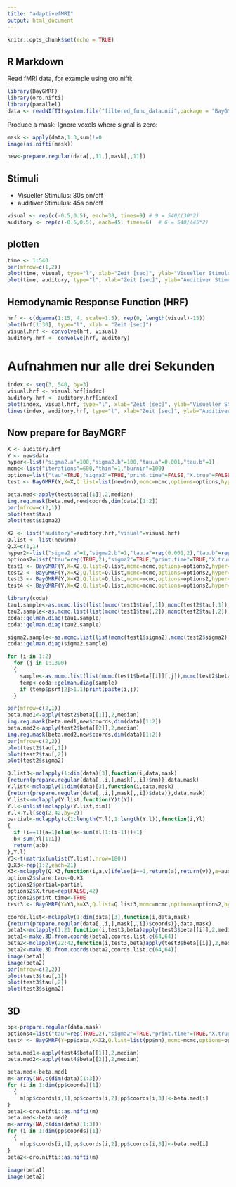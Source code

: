 ```yaml
---
title: "adaptivefMRI"
output: html_document
---
```


```r
knitr::opts_chunk$set(echo = TRUE)
```

## R Markdown

Read fMRI data, for example using oro.nifti:
```r
library(BayGMRF)
library(oro.nifti)
library(parallel)
data <- readNIfTI(system.file("filtered_func_data.nii",package = "BayGMRF"))
```

Produce a mask: Ignore voxels where signal is zero:
```r
mask <- apply(data,1:3,sum)!=0
image(as.nifti(mask))
```

```r
new<-prepare.regular(data[,,11,],mask[,,11])
```

## Stimuli
* Visueller Stimulus: 30s on/off
* auditiver Stimulus: 45s on/off
```r
visual <- rep(c(-0.5,0.5), each=30, times=9) # 9 = 540/(30*2)
auditory <- rep(c(-0.5,0.5), each=45, times=6)  # 6 = 540/(45*2)
```

## plotten
```r
time <- 1:540
par(mfrow=c(1,2))
plot(time, visual, type="l", xlab="Zeit [sec]", ylab="Visueller Stimulus")
plot(time, auditory, type="l", xlab="Zeit [sec]", ylab="Auditiver Stimulus")
```


## Hemodynamic Response Function (HRF)
```r
hrf <- c(dgamma(1:15, 4, scale=1.5), rep(0, length(visual)-15)) 
plot(hrf[1:30], type="l", xlab = "Zeit [sec]")
visual.hrf <- convolve(hrf, visual)
auditory.hrf <- convolve(hrf, auditory)
```

# Aufnahmen nur alle drei Sekunden
```r
index <- seq(3, 540, by=3)
visual.hrf <- visual.hrf[index] 
auditory.hrf <- auditory.hrf[index] 
plot(index, visual.hrf, type="l", xlab="Zeit [sec]", ylab="Visueller Stimulus")
lines(index, auditory.hrf, type="l", xlab="Zeit [sec]", ylab="Auditiver Stimulus",col="blue")
```

## Now prepare for BayMGRF

```r
X <- auditory.hrf
Y <- new$data
hyper<-list("sigma2.a"=100,"sigma2.b"=100,"tau.a"=0.001,"tau.b"=1)
mcmc<-list("iterations"=600,"thin"=1,"burnin"=100)
options=list("tau"=TRUE,"sigma2"=TRUE,"print.time"=FALSE,"X.true"=FALSE)
test <- BayGMRF(Y,X=X,Q.list=list(new$nn),mcmc=mcmc,options=options,hyper=hyper)
```

```r
beta.med<-apply(test$beta[[1]],2,median)
img.reg.mask(beta.med,new$coords,dim(data)[1:2])
par(mfrow=c(2,1))
plot(test$tau)
plot(test$sigma2)
```

```r
X2 <- list("auditory"=auditory.hrf,"visual"=visual.hrf)
Q.list <- list(new$nn)
Q.X=c(1,1)
hyper2<-list("sigma2.a"=1,"sigma2.b"=1,"tau.a"=rep(0.001,2),"tau.b"=rep(1,2))
options2=list("tau"=rep(TRUE,2),"sigma2"=TRUE,"print.time"=TRUE,"X.true"=rep(FALSE,2))
test1 <- BayGMRF(Y,X=X2,Q.list=Q.list,mcmc=mcmc,options=options2,hyper=hyper2,Q.X=Q.X)
test2 <- BayGMRF(Y,X=X2,Q.list=Q.list,mcmc=mcmc,options=options2,hyper=hyper2,Q.X=Q.X)
test3 <- BayGMRF(Y,X=X2,Q.list=Q.list,mcmc=mcmc,options=options2,hyper=hyper2,Q.X=Q.X)
test4 <- BayGMRF(Y,X=X2,Q.list=Q.list,mcmc=mcmc,options=options2,hyper=hyper2,Q.X=Q.X)
```

```r
library(coda)
tau1.sample<-as.mcmc.list(list(mcmc(test1$tau[,1]),mcmc(test2$tau[,1]),mcmc(test3$tau[,1]),mcmc(test4$tau[,1])))
tau2.sample<-as.mcmc.list(list(mcmc(test1$tau[,2]),mcmc(test2$tau[,2]),mcmc(test3$tau[,2]),mcmc(test4$tau[,2])))
coda::gelman.diag(tau1.sample)
coda::gelman.diag(tau2.sample)

sigma2.sample<-as.mcmc.list(list(mcmc(test1$sigma2),mcmc(test2$sigma2),mcmc(test3$sigma2),mcmc(test4$sigma2)))
coda::gelman.diag(sigma2.sample)
```
```r
for (i in 1:2)
  for (j in 1:1390)
  {
    sample<-as.mcmc.list(list(mcmc(test1$beta[[i]][,j]),mcmc(test2$beta[[i]][,j]),mcmc(test3$beta[[i]][,j]),mcmc(test4$beta[[i]][,j])))
    temp<-coda::gelman.diag(sample)
    if (temp$psrf[2]>1.1)print(paste(i,j))
  }
```


```r
par(mfrow=c(2,1))
beta.med1<-apply(test2$beta[[1]],2,median)
img.reg.mask(beta.med1,new$coords,dim(data)[1:2])
beta.med2<-apply(test2$beta[[2]],2,median)
img.reg.mask(beta.med2,new$coords,dim(data)[1:2])
par(mfrow=c(2,2))
plot(test2$tau[,1])
plot(test2$tau[,2])
plot(test2$sigma2)
```

```r
Q.list3<-mclapply(1:dim(data)[3],function(i,data,mask)
{return(prepare.regular(data[,,i,],mask[,,i])$nn)},data,mask)
Y.list<-mclapply(1:dim(data)[3],function(i,data,mask)
{return(prepare.regular(data[,,i,],mask[,,i])$data)},data,mask)
Y.list<-mclapply(Y.list,function(Y)t(Y))
Y.l<-unlist(mclapply(Y.list,dim))
Y.l<-Y.l[seq(2,42,by=2)]
partial<-mclapply(c(1:length(Y.l),1:length(Y.l)),function(i,Yl)
{
  if (i==1){a=1}else{a<-sum(Yl[1:(i-1)])+1}
  b<-sum(Yl[1:i])
  return(a:b)
},Y.l)
Y3<-t(matrix(unlist(Y.list),nrow=180))
Q.X3<-rep(1:2,each=21)
X3<-mclapply(Q.X3,function(i,a,v)ifelse(i==1,return(a),return(v)),a=auditory.hrf,v=visual.hrf)
options2$share.tau<-Q.X3
options2$partial=partial
options2$X.true=rep(FALSE,42)
options2$print.time<-TRUE
test3 <- BayGMRF(Y=Y3,X=X3,Q.list=Q.list3,mcmc=mcmc,options=options2,hyper=hyper2,Q.X=rep(1:21,2))
```

```r
coords.list<-mclapply(1:dim(data)[3],function(i,data,mask)
{return(prepare.regular(data[,,i,],mask[,,i])$coords)},data,mask)
beta1<-mclapply(1:21,function(i,test3,beta)apply(test3$beta[[i]],2,median),test3,beta)
beta1<-make.3D.from.coords(beta1,coords.list,c(64,64))
beta2<-mclapply(22:42,function(i,test3,beta)apply(test3$beta[[i]],2,median),test3,beta)
beta2<-make.3D.from.coords(beta2,coords.list,c(64,64))
image(beta1)
image(beta2)
par(mfrow=c(2,2))
plot(test3$tau[,1])
plot(test3$tau[,2])
plot(test3$sigma2)
```

## 3D

```r
pp<-prepare.regular(data,mask)
options4=list("tau"=rep(TRUE,2),"sigma2"=TRUE,"print.time"=TRUE,"X.true"=rep(FALSE,2))
test4 <- BayGMRF(Y=pp$data,X=X2,Q.list=list(pp$nn),mcmc=mcmc,options=options2,hyper=hyper2,Q.X=c(1,1))

```

```r
beta.med1<-apply(test4$beta[[1]],2,median)
beta.med2<-apply(test4$beta[[2]],2,median)

beta.med<-beta.med1
m<-array(NA,c(dim(data)[1:3]))
for (i in 1:dim(pp$coords)[1])
  {
    m[pp$coords[i,1],pp$coords[i,2],pp$coords[i,3]]<-beta.med[i]
}
beta1<-oro.nifti::as.nifti(m)
beta.med<-beta.med2
m<-array(NA,c(dim(data)[1:3]))
for (i in 1:dim(pp$coords)[1])
  {
    m[pp$coords[i,1],pp$coords[i,2],pp$coords[i,3]]<-beta.med[i]
}
beta2<-oro.nifti::as.nifti(m)
  
image(beta1)
image(beta2)
```

